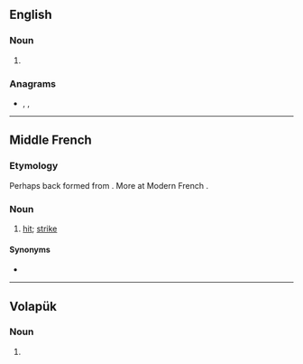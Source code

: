 {{also|Tabus|tabús}}

==English==

===Noun===
{{head|en|noun plural form}}

# {{plural of|tabu|lang=en}}

===Anagrams===
* {{l|en|abuts}}, {{l|en|busta}}, {{l|en|tubas}}

----

==Middle French==

===Etymology===
Perhaps back formed from {{m|frm|tabuster}}. More at Modern French {{m|fr|tabac}}.

===Noun===
{{frm-noun|m|tabus}}

# [[hit]]; [[strike]]

====Synonyms====
* {{l|frm|coup}}

----

==Volapük==

===Noun===
{{head|vo|noun form}}

# {{inflection of|tab||predicative|p|lang=vo}}